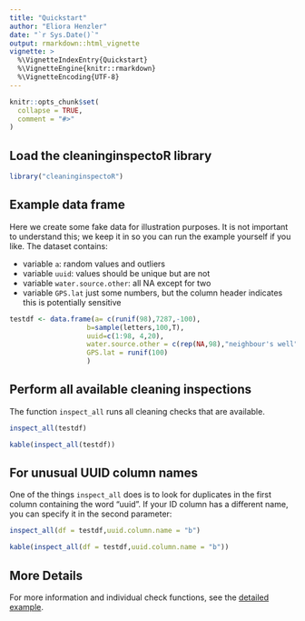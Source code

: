 ```yaml
---
title: "Quickstart"
author: "Eliora Henzler"
date: "`r Sys.Date()`"
output: rmarkdown::html_vignette
vignette: >
  %\VignetteIndexEntry{Quickstart}
  %\VignetteEngine{knitr::rmarkdown}
  %\VignetteEncoding{UTF-8}
---
```


```r
knitr::opts_chunk$set(
  collapse = TRUE,
  comment = "#>"
)
```

## Load the cleaninginspectoR library

```r
library("cleaninginspectoR")
```


## Example data frame

Here we create some fake data for illustration purposes.
It is not important to understand this; we keep it in so you can run the example yourself if you like.
The dataset contains:

- variable `a`: random values and outliers
- variable `uuid`: values should be unique but are not
- variable `water.source.other`: all NA except for two
- variable `GPS.lat` just some numbers, but the column header indicates this is potentially sensitive


```r
testdf <- data.frame(a= c(runif(98),7287,-100),
                   b=sample(letters,100,T),
                   uuid=c(1:98, 4,20),
                   water.source.other = c(rep(NA,98),"neighbour's well","neighbour's well"),
                   GPS.lat = runif(100)
                   )
```


## Perform all available cleaning inspections

The function `inspect_all` runs all cleaning checks that are available.

```r
inspect_all(testdf)
```
```r
kable(inspect_all(testdf))
```

## For unusual UUID column names

One of the things `inspect_all` does is to look for duplicates in the first column containing the word "uuid". If your ID column has a different name, you can specify it in the second parameter:

```r
inspect_all(df = testdf,uuid.column.name = "b")
```

```r
kable(inspect_all(df = testdf,uuid.column.name = "b"))
```


## More Details

For more information and individual check functions, see the [detailed example](detailed_example.html).

